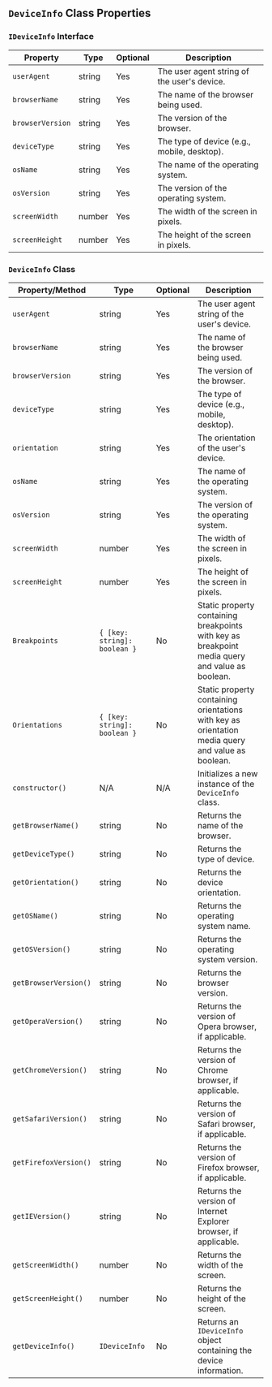 ## `DeviceInfo` Class Properties

### `IDeviceInfo` Interface

| Property       | Type   | Optional | Description                                   |
|----------------|--------|----------|-----------------------------------------------|
| `userAgent `     | string | Yes      | The user agent string of the user's device.   |
| `browserName`    | string | Yes      | The name of the browser being used.           |
| `browserVersion` | string | Yes      | The version of the browser.                   |
| `deviceType`     | string | Yes      | The type of device (e.g., mobile, desktop).   |
| `osName`         | string | Yes      | The name of the operating system.             |
| `osVersion `     | string | Yes      | The version of the operating system.          |
| `screenWidth`    | number | Yes      | The width of the screen in pixels.            |
| `screenHeight`   | number | Yes      | The height of the screen in pixels.           |

### `DeviceInfo` Class

| Property/Method      | Type                           | Optional | Description                                                                                               |
|----------------------|--------------------------------|----------|-----------------------------------------------------------------------------------------------------------|
| `userAgent`           | string                         | Yes      | The user agent string of the user's device.                                                               |
| `browserName`          | string                         | Yes      | The name of the browser being used.                                                                       |
| `browserVersion`       | string                         | Yes      | The version of the browser.                                                                               |
| `deviceType`           | string                         | Yes      | The type of device (e.g., mobile, desktop).                                                               |
| `orientation`          | string                         | Yes      | The orientation of the user's device.                                                                     |
| `osName`               | string                         | Yes      | The name of the operating system.                                                                         |
| `osVersion`            | string                         | Yes      | The version of the operating system.                                                                      |
| `screenWidth`          | number                         | Yes      | The width of the screen in pixels.                                                                        |
| `screenHeight`         | number                         | Yes      | The height of the screen in pixels.                                                                       |
| `Breakpoints`          | `{ [key: string]: boolean }`  | No       | Static property containing breakpoints with key as breakpoint media query and value as boolean.           |
| `Orientations`         | `{ [key: string]: boolean }`  | No       | Static property containing orientations with key as orientation media query and value as boolean.         |
| `constructor()`        | N/A                            | N/A      | Initializes a new instance of the `DeviceInfo` class.                                                     |
| `getBrowserName()`     | string                         | No       | Returns the name of the browser.                                                                          |
| `getDeviceType()`      | string                         | No       | Returns the type of device.                                                                               |
| `getOrientation()`     | string                         | No       | Returns the device orientation.                                                                           |
| `getOSName()`          | string                         | No       | Returns the operating system name.                                                                        |
| `getOSVersion()`       | string                         | No       | Returns the operating system version.                                                                     |
| `getBrowserVersion()`  | string                         | No       | Returns the browser version.                                                                              |
| `getOperaVersion()`    | string                         | No       | Returns the version of Opera browser, if applicable.                                                      |
| `getChromeVersion()`   | string                         | No       | Returns the version of Chrome browser, if applicable.                                                     |
| `getSafariVersion()`   | string                         | No       | Returns the version of Safari browser, if applicable.                                                     |
| `getFirefoxVersion()`  | string                         | No       | Returns the version of Firefox browser, if applicable.                                                    |
| `getIEVersion()`       | string                         | No       | Returns the version of Internet Explorer browser, if applicable.                                           |
| `getScreenWidth()`     | number                         | No       | Returns the width of the screen.                                                                          |
| `getScreenHeight()`    | number                         | No       | Returns the height of the screen.                                                                         |
| `getDeviceInfo()`      | `IDeviceInfo`                  | No       | Returns an `IDeviceInfo` object containing the device information.                                        |

